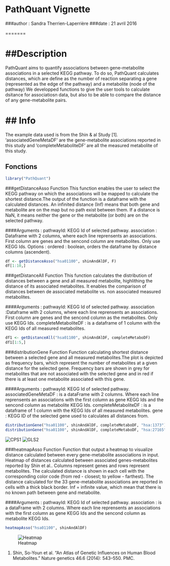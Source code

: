 
# PathQuant Vignette 
###author : Sandra Therrien-Laperrière
###date : 21 avril 2016

=======


##Description  
=======

PathQuant aims to quantify associations between gene-metabolite associations in a selected KEGG pathway.
To do so, PathQuant calculates distances, which are define as the number of reaction separating a gene (represented as the edge of the pathway) and a metabolite (node of the pathway) We developped functions to give the user tools to calculate dsitance for associatiosn data, but also to be able to compare the distance of any gene-metabolite pairs.

## Info 
=======

The example data used is from the Shin & al Study [1]. 'associatedGeneMetaDF'
are the gene-metabolite associations reported in this study and 
'completeMetaboliteDF' are all the measured metabolite of this study.

## Fonctions

```r
library("PathQuant")
```
###getDistanceAsso Function 
This function enables the user to select the KEGG pathway on which the associations
will be mapped to calculate the shortest distance.The 
output of the function is a dataframe with the calculated distances. An infinited distance (Inf) means that both gene and metabolite are on the map but no path exist between them.
If a distance is NaN, it means neither the gene or the metabolite (or both) are 
on the selected pathway.

####Arguments : 
    pathwayId: KEGG Id of selected pathway.
    association : Dataframe with 2 columns, where each line reprensents an
associations. First column are genes and the sencond column are
metabolites. Only use KEGG Ids.
    Options :
    ordered : boolean, orders the dataframe by distance columns (ascendent).

```r

df <- getDistanceAsso("hsa01100", shinAndAlDF, F)
df[1:10,]

```

###getDistanceAll Function 
This function calculates the distribution of distances between a gene and all
measured metabolite, highlithing the distance of its associated metabolites.
It enables the comparison of distances between de associated metabolite vs. non associated measured metabolites.


####Arguments : 
    pathwayId: KEGG Id of selected pathway.
    association :Dataframe with 2 columns, where each line reprensents an
                           associations. First column are genes and the sencond                                  column as the metabolites. Only use KEGG Ids.
    completeMetaboliteDF : is a dataframe of 1 column with the KEGG Ids of
                           all measured metabolites.


```r
df1 <- getDistanceAll("hsa01100", shinAndAlDF, completeMetaboDF)
df1[1:5,]
```


###distributionGene Function
Function calculating shortest distance between a selected gene and all measured metabolites.The plot is depicted as frequency bars, which represent the number of metabolites at a given distance for the selected gene. Frequency bars are shown in grey for metabolites that are not associated with the selected gene and in red if there is at least one metabolite associated with this gene.


####Arguments : 
    pathwayId: KEGG Id of selected pathway.
    associatedGeneMetaDF : is a dataFrame with 2 columns. Where each line 
                            reprensents an associations with the first column as
                            gene KEGG Ids and the sencond column as metabolite
                            KEGG Ids.
    completeMetaboliteDF : is a dataframe of 1 column with the KEGG Ids of
                           all measured metabolites.
    gene : KEGG ID of the selected gene used to calculates all distances from.

```r
distributionGene("hsa01100", shinAndAlDF, completeMetaboDF, "hsa:1373")
distributionGene("hsa01100", shinAndAlDF, completeMetaboDF, "hsa:27165")
```
![CPS1](https://github.com/sandraTL/PathQuant/blob/master/vignettes/CPS1.png)
![GLS2](https://github.com/sandraTL/PathQuant/blob/master/vignettes/GLS2.png)

###heatmapAsso Function 
 Function that output a heatmap to visualize distance calculated between every gene-metabolite associations in input.
Heatmap of distances calculated between associated genes-metabolites reported by Shin et al.. Columns represent genes and rows represent metabolites. The calculated distance is shown in each cell with the corresponding color code (from red - closest; to yellow - farthest). The distance calculated for the 33 gene-metabolite associations are reported in cells with a thick black border. Inf = infinite value, which mean that there is no known path between gene and metabolite.

####Arguments : 
    pathwayId: KEGG Id of selected pathway.
    association :  is a dataFrame with 2 columns. Where each line 
                            reprensents an associations with the first column as
                            gene KEGG Ids and the sencond column as metabolite
                            KEGG Ids.

```r
heatmapAsso("hsa01100", shinAndAlDF)
```

![Heatmap](https://github.com/sandraTL/PathQuant/blob/master/vignettes/heatmapAsso1.png)


1. Shin, So-Youn et al. “An Atlas of Genetic Influences on Human Blood 
Metabolites.” Nature genetics 46.6 (2014): 543–550. PMC.








